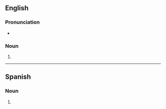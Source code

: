 ==English==

===Pronunciation===
* {{IPA|en|/ˈklʌbɪŋz/}}

===Noun===
{{head|en|noun form}}

# {{plural of|en|clubbing}}

----

==Spanish==

===Noun===
{{head|es|noun form|g=m-p}}

# {{noun form of|es|clubbing||p}}